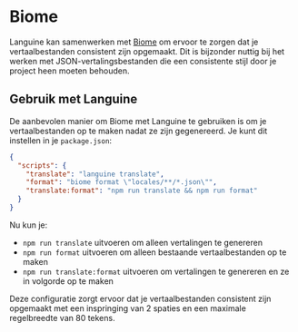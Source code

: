 # Biome

Languine kan samenwerken met [Biome](https://biomejs.dev/) om ervoor te zorgen dat je vertaalbestanden consistent zijn opgemaakt. Dit is bijzonder nuttig bij het werken met JSON-vertalingsbestanden die een consistente stijl door je project heen moeten behouden.

## Gebruik met Languine

De aanbevolen manier om Biome met Languine te gebruiken is om je vertaalbestanden op te maken nadat ze zijn gegenereerd. Je kunt dit instellen in je `package.json`:

```json title="package.json"
{
  "scripts": {
    "translate": "languine translate",
    "format": "biome format \"locales/**/*.json\"",
    "translate:format": "npm run translate && npm run format"
  }
}
```

Nu kun je:
- `npm run translate` uitvoeren om alleen vertalingen te genereren
- `npm run format` uitvoeren om alleen bestaande vertaalbestanden op te maken
- `npm run translate:format` uitvoeren om vertalingen te genereren en ze in volgorde op te maken

Deze configuratie zorgt ervoor dat je vertaalbestanden consistent zijn opgemaakt met een inspringing van 2 spaties en een maximale regelbreedte van 80 tekens.